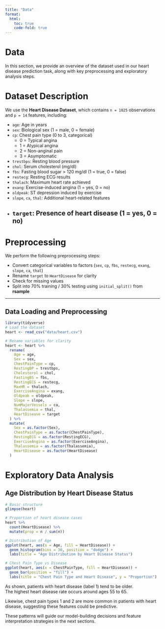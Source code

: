 ```yaml
---
title: "Data"
format:
  html:
    toc: true
    code-fold: true
---
```


# Data

In this section, we provide an overview of the dataset used in our heart disease prediction task, along with key preprocessing and exploratory analysis steps.

# Dataset Description

We use the **Heart Disease Dataset**, which contains `n = 1025` observations and `p = 14` features, including:

- `age`: Age in years  
- `sex`: Biological sex (1 = male, 0 = female)  
- `cp`: Chest pain type (0 to 3, categorical) 
  - 0 = Typical angina  
  - 1 = Atypical angina  
  - 2 = Non-anginal pain  
  - 3 = Asymptomatic
- `trestbps`: Resting blood pressure  
- `chol`: Serum cholesterol (mg/dl)  
- `fbs`: Fasting blood sugar > 120 mg/dl (1 = true, 0 = false)  
- `restecg`: Resting ECG results  
- `thalach`: Maximum heart rate achieved  
- `exang`: Exercise-induced angina (1 = yes, 0 = no)  
- `oldpeak`: ST depression induced by exercise  
- `slope`, `ca`, `thal`: Additional heart-related features  
- `target`: Presence of heart disease (1 = yes, 0 = no)
---

# Preprocessing

We perform the following preprocessing steps:

- Convert categorical variables to factors (`sex`, `cp`, `fbs`, `restecg`, `exang`, `slope`, `ca`, `thal`)
- Rename `target` to `HeartDisease` for clarity
- Check for missing values
- Split into 70% training / 30% testing using `initial_split()` from **rsample**

---

## Data Loading and Preprocessing

```r
library(tidyverse)
# Load the dataset
heart <- read_csv("data/heart.csv")

# Rename variables for clarity
heart <- heart %>%
  rename(
    Age = age,
    Sex = sex,
    ChestPainType = cp,
    RestingBP = trestbps,
    Cholesterol = chol,
    FastingBS = fbs,
    RestingECG = restecg,
    MaxHR = thalach,
    ExerciseAngina = exang,
    Oldpeak = oldpeak,
    Slope = slope,
    NumMajorVessels = ca,
    Thalassemia = thal,
    HeartDisease = target
  ) %>%
  mutate(
    Sex = as.factor(Sex),
    ChestPainType = as.factor(ChestPainType),
    RestingECG = as.factor(RestingECG),
    ExerciseAngina = as.factor(ExerciseAngina),
    Thalassemia = as.factor(Thalassemia),
    HeartDisease = as.factor(HeartDisease)
  )

```
# Exploratory Data Analysis

## Age Distribution by Heart Disease Status
```r
# Basic structure
glimpse(heart)

# Proportion of heart disease cases
heart %>%
  count(HeartDisease) %>%
  mutate(prop = n / sum(n))

```
```r
# Distribution of Age
ggplot(heart, aes(x = Age, fill = HeartDisease)) +
  geom_histogram(bins = 30, position = "dodge") +
  labs(title = "Age Distribution by Heart Disease Status")

```

```r
# Chest Pain Type vs Disease
ggplot(heart, aes(x = ChestPainType, fill = HeartDisease)) +
  geom_bar(position = "fill") +
  labs(title = "Chest Pain Type and Heart Disease", y = "Proportion")

```

As shown, patients with heart disease (label 1) tend to be older.  
The highest heart disease rate occurs around ages 55 to 65.

Likewise, chest pain types 1 and 2 are more common in patients with heart disease, suggesting these features could be predictive.

These patterns will guide our model-building decisions and feature interpretation strategies in the next sections.

